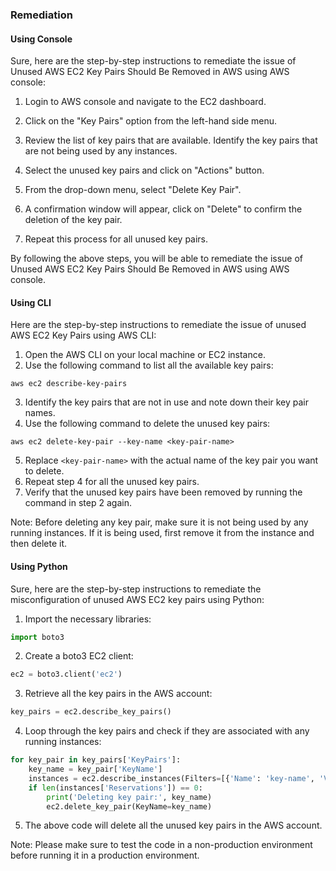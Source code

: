 ### Remediation

#### Using Console

Sure, here are the step-by-step instructions to remediate the issue of Unused AWS EC2 Key Pairs Should Be Removed in AWS using AWS console:

1. Login to AWS console and navigate to the EC2 dashboard.

2. Click on the "Key Pairs" option from the left-hand side menu.

3. Review the list of key pairs that are available. Identify the key pairs that are not being used by any instances.

4. Select the unused key pairs and click on "Actions" button.

5. From the drop-down menu, select "Delete Key Pair".

6. A confirmation window will appear, click on "Delete" to confirm the deletion of the key pair.

7. Repeat this process for all unused key pairs.

By following the above steps, you will be able to remediate the issue of Unused AWS EC2 Key Pairs Should Be Removed in AWS using AWS console.

#### Using CLI

Here are the step-by-step instructions to remediate the issue of unused AWS EC2 Key Pairs using AWS CLI:

1. Open the AWS CLI on your local machine or EC2 instance.
2. Use the following command to list all the available key pairs:

```
aws ec2 describe-key-pairs
```

3. Identify the key pairs that are not in use and note down their key pair names.
4. Use the following command to delete the unused key pairs:

```
aws ec2 delete-key-pair --key-name <key-pair-name>
```

5. Replace `<key-pair-name>` with the actual name of the key pair you want to delete.
6. Repeat step 4 for all the unused key pairs.
7. Verify that the unused key pairs have been removed by running the command in step 2 again.

Note: Before deleting any key pair, make sure it is not being used by any running instances. If it is being used, first remove it from the instance and then delete it.

#### Using Python

Sure, here are the step-by-step instructions to remediate the misconfiguration of unused AWS EC2 key pairs using Python:

1. Import the necessary libraries:

```python
import boto3
```

2. Create a boto3 EC2 client:

```python
ec2 = boto3.client('ec2')
```

3. Retrieve all the key pairs in the AWS account:

```python
key_pairs = ec2.describe_key_pairs()
```

4. Loop through the key pairs and check if they are associated with any running instances:

```python
for key_pair in key_pairs['KeyPairs']:
    key_name = key_pair['KeyName']
    instances = ec2.describe_instances(Filters=[{'Name': 'key-name', 'Values': [key_name]}])
    if len(instances['Reservations']) == 0:
        print('Deleting key pair:', key_name)
        ec2.delete_key_pair(KeyName=key_name)
```

5. The above code will delete all the unused key pairs in the AWS account.

Note: Please make sure to test the code in a non-production environment before running it in a production environment.

